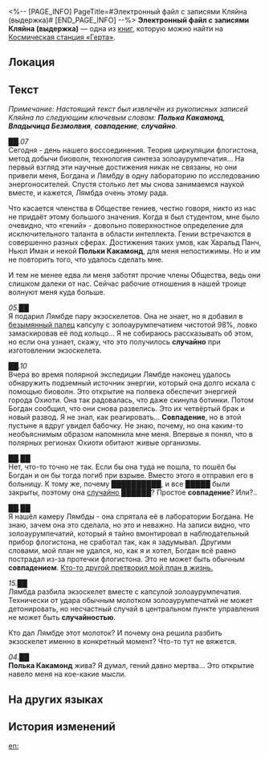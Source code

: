 <%-- [PAGE_INFO]
PageTitle=#Электронный файл с записями Кляйна (выдержка)#
[END_PAGE_INFO] --%>
{{Дополнить}}
{{Книга Инфобокс
|id           = 418
|Название     = 
|Изображение  = Предмет Записи.png
|Мир          = Космическая станция «Герта»
|Томов        = 1
|Автор        = <!--нужно добавить-->
|Описание     = Ограниченный отчёт об исследовании Владычицы Безмолвия, написанный членом №&nbsp;9 Общества гениев Кляйном (скончался).
|Том1         = {{tx}}
|Источник1    = {{tx|Отсутствует источник}}
|Персонажи    = 
|Фракции      = 
}}
'''Электронный файл с записями Кляйна (выдержка)''' — одна из [[Книги|книг]], которую можно найти на [[Космическая станция «Герта»]].

==Локация==
{{Отметка карты|<!--название карты-->|<!--id отметки-->}}

==Текст==
''Примечание: Настоящий текст был извлечён из рукописных записей Кляйна по следующим ключевым словам: '''Полька Какамонд''', '''Владычица Безмолвия''', '''совпадение''', '''случайно'''.''

''██.07''<br />
Сегодня - день нашего воссоединения. Теория циркуляции флогистона, метод добычи биоволн, технология синтеза золоаурумпечатия... На первый взгляд эти научные достижения никак не связаны, но они привели меня, Богдана и Лямбду в одну лабораторию по исследованию энергоносителей. Спустя столько лет мы снова занимаемся наукой вместе, и кажется, Лямбда очень этому рада.

Что касается членства в Обществе гениев, честно говоря, никто из нас не придаёт этому большого значения. Когда я был студентом, мне было очевидно, что «гений» - довольно поверхностное определение для исключительного таланта в области интеллекта. Гении встречаются в совершенно разных сферах. Достижения таких умов, как Харальд Панч, Ньюл Иман и некой '''Польки Какамонд''', для меня непостижимы. Но и им не повторить того, что удалось сделать мне.

И тем не менее едва ли меня заботят прочие члены Общества, ведь они слишком далеки от нас. Сейчас рабочие отношения в нашей троице волнуют меня куда больше.

''05.██''<br />
Я подарил Лямбде пару экзоскелетов. Она не знает, но я добавил в <u>безымянный палец</u> капсулу с золоаурумпечатием чистотой 98%, ловко замаскировав её под кольцо... Я не собираюсь рассказывать об этом, но если она узнает, скажу, что это получилось '''случайно''' при изготовлении экзоскелета.

''██.10''<br />
Вчера во время полярной экспедиции Лямбде наконец удалось обнаружить подземный источник энергии, который она долго искала с помощью биоволн. Это открытие на полвека обеспечит энергией города Охиоти. Она так радовалась, что даже скинула ботинки. Потом Богдан сообщил, что они снова развелись. Это их четвёртый брак и новый развод. Я не знал, как реагировать... '''Совпадение''', но в этой пустыне я вдруг увидел бабочку. Не знаю, почему, но она каким-то необъяснимым образом напомнила мне меня. Впервые я понял, что в полярных регионах Охиоти обитают живые организмы.

''██.██''<br />
Нет, что-то точно не так. Если бы она туда не пошла, то пошёл бы Богдан и он бы тогда погиб при взрыве. Вместо этого я отправил его в больницу. К тому же, почему ██████████, и все █████ были закрыты, поэтому она <u>случайно ██████</u>? Простое '''совпадение'''? Или?..

''██.██''<br />
Я нашёл камеру Лямбды - она спрятала её в лаборатории Богдана. Не знаю, зачем она это сделала, но это и неважно. На записи видно, что золоаурумпечатий, который я тайно вмонтировал в наблюдательный прибор флогистона, не сработал так, как я задумывал. Другими словами, мой план не удался, но, как я и хотел, Богдан всё равно пострадал из-за протечки флогистона. Это не может быть обычным '''совпадением'''. <u>Кто-то другой претворил мой план в жизнь.</u>

''15.██''<br />
Лямбда разбила экзоскелет вместе с капсулой золоаурумпечатия. Технически от удара обычным молотком золоаурумпечатий не может детонировать, но несчастный случай в центральном пункте управления не может быть '''случайностью'''.

Кто дал Лямбде этот молоток? И почему она решила разбить экзоскелет именно в конкретный момент? Что-то тут не вяжется.

''04.██''<br />
'''Полька Какамонд''' жива? Я думал, гений давно мертва... Это открытие навело меня на кое-какие мысли.

==На других языках==
{{На других языках
|en   = Digital Save of Klein's Handwritten Notes (Excerpt)
|zhs  = 克莱恩手札（节选）电子存档
|zht  = 克萊恩手札（節選）電子存檔
|ja   = クライン直筆の手紙（抜粋）電子アーカイブ
|ko   = 클라인 편지(발췌) 전자 파일
|es   = Archivo digital de las notas manuscritas de Klein (extracto)
|fr   = Sauvegarde numérique des notes manuscrites de Klein (extrait)
|ru   = Электронный файл с записями Кляйна (выдержка)
|th   = บันทึกดิจิตอลของ Klein (บางส่วน)
|vi   = Kho Lưu Trữ Điện Tử - Ghi Chú Viết Tay Của Klein (Đoạn Trích)
|de   = Digitale Kopie von Kleins handschriftlichen Notizen (Auszug)
|id   = File Penyimpanan Elektronik Catatan Klein (Kutipan)
|pt   = Arquivo Digital das Anotações à Mão de Klein (Trecho)
}}

==История изменений==
{{История изменений|3.5}}

[[en:]]